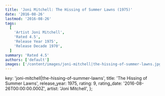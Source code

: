 ```yaml
---
title: 'Joni Mitchell: The Hissing of Summer Lawns (1975)'
date: '2016-08-26'
lastmod: '2016-08-26'
tags:
  [
    'Artist Joni Mitchell',
    'Rated 4.5',
    'Release Year 1975',
    'Release Decade 1970',
  ]
summary: 'Rated 4.5'
authors: ['default']
images: ['/content/images/joni-mitchell|the-hissing-of-summer-lawns.jpg']
---
```


  key: 'joni-mitchell|the-hissing-of-summer-lawns',
  title: 'The Hissing of Summer Lawns',
  release_year: 1975,
  rating: 9,
  rating_date: '2016-08-26T00:00:00.000Z',
  artist: 'Joni Mitchell',
};

<MusicRating data={data} />
